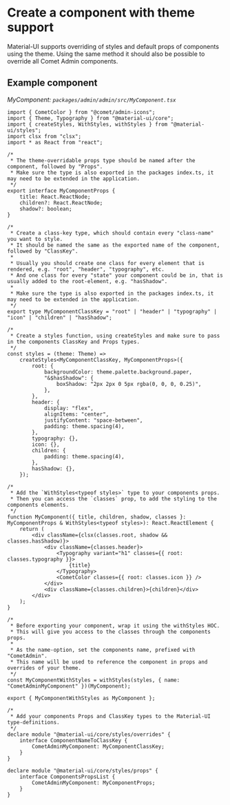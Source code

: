 
<Meta title="Docs/Development/Create a component with theme support" />

# Create a component with theme support

Material-UI supports overriding of styles and default props of components using the theme.
Using the same method it should also be possible to override all Comet Admin components.

## Example component

_MyComponent: `packages/admin/admin/src/MyComponent.tsx`_

```tsx
import { CometColor } from "@comet/admin-icons";
import { Theme, Typography } from "@material-ui/core";
import { createStyles, WithStyles, withStyles } from "@material-ui/styles";
import clsx from "clsx";
import * as React from "react";

/*
 * The theme-overridable props type should be named after the component, followed by "Props".
 * Make sure the type is also exported in the packages index.ts, it may need to be extended in the application.
 */
export interface MyComponentProps {
    title: React.ReactNode;
    children?: React.ReactNode;
    shadow?: boolean;
}

/*
 * Create a class-key type, which should contain every "class-name" you want to style.
 * It should be named the same as the exported name of the component, followed by "ClassKey".
 *
 * Usually you should create one class for every element that is rendered, e.g. "root", "header", "typography", etc.
 * And one class for every "state" your component could be in, that is usually added to the root-element, e.g. "hasShadow".
 *
 * Make sure the type is also exported in the packages index.ts, it may need to be extended in the application.
 */
export type MyComponentClassKey = "root" | "header" | "typography" | "icon" | "children" | "hasShadow";

/*
 * Create a styles function, using createStyles and make sure to pass in the components ClassKey and Props types.
 */
const styles = (theme: Theme) =>
    createStyles<MyComponentClassKey, MyComponentProps>({
        root: {
            backgroundColor: theme.palette.background.paper,
            "&$hasShadow": {
                boxShadow: "2px 2px 0 5px rgba(0, 0, 0, 0.25)",
            },
        },
        header: {
            display: "flex",
            alignItems: "center",
            justifyContent: "space-between",
            padding: theme.spacing(4),
        },
        typography: {},
        icon: {},
        children: {
            padding: theme.spacing(4),
        },
        hasShadow: {},
    });

/*
 * Add the `WithStyles<typeof styles>` type to your components props.
 * Then you can access the `classes` prop, to add the styling to the components elements.
 */
function MyComponent({ title, children, shadow, classes }: MyComponentProps & WithStyles<typeof styles>): React.ReactElement {
    return (
        <div className={clsx(classes.root, shadow && classes.hasShadow)}>
            <div className={classes.header}>
                <Typography variant="h1" classes={{ root: classes.typography }}>
                    {title}
                </Typography>
                <CometColor classes={{ root: classes.icon }} />
            </div>
            <div className={classes.children}>{children}</div>
        </div>
    );
}

/*
 * Before exporting your component, wrap it using the withStyles HOC.
 * This will give you access to the classes through the components props.
 *
 * As the name-option, set the components name, prefixed with "CometAdmin".
 * This name will be used to reference the component in props and overrides of your theme.
 */
const MyComponentWithStyles = withStyles(styles, { name: "CometAdminMyComponent" })(MyComponent);

export { MyComponentWithStyles as MyComponent };

/*
 * Add your components Props and ClassKey types to the Material-UI type-definitions.
 */
declare module "@material-ui/core/styles/overrides" {
    interface ComponentNameToClassKey {
        CometAdminMyComponent: MyComponentClassKey;
    }
}

declare module "@material-ui/core/styles/props" {
    interface ComponentsPropsList {
        CometAdminMyComponent: MyComponentProps;
    }
}
```
